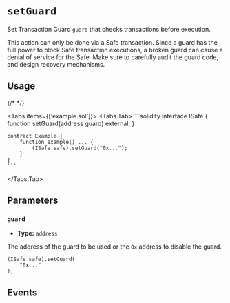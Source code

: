
# `setGuard`

Set Transaction Guard `guard` that checks transactions before execution.

<Callout type='warning'>This action can only be done via a Safe transaction.</Callout>
<Callout type='error' emoji='🚨'>
  Since a guard has the full power to block Safe transaction executions, a broken
  guard can cause a denial of service for the Safe. Make sure to carefully audit
  the guard code, and design recovery mechanisms.
</Callout>

## Usage

{/* <!-- vale off --> */}

<Tabs items={['example.sol']}>
  <Tabs.Tab>
    ```solidity
    interface ISafe {
        function setGuard(address guard) external;
    }

    contract Example {
        function example() ... {
            (ISafe safe).setGuard("0x...");
        }
    }
    ```
  </Tabs.Tab>
</Tabs>

## Parameters

### `guard`

- **Type:** `address`

The address of the guard to be used or the `0x` address to disable the guard.

```solidity focus=2
(ISafe safe).setGuard(
    "0x..."
);
```

## Events

<ChangedGuard />
